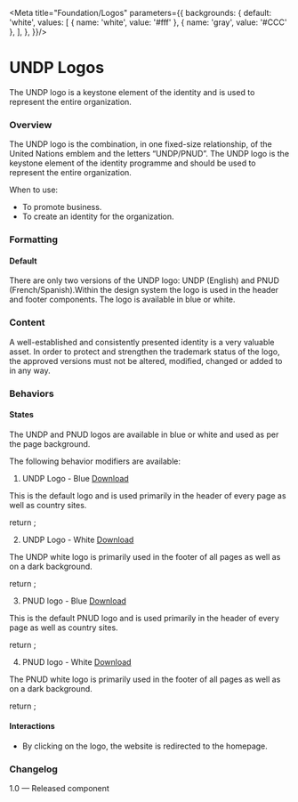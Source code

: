 

<Meta title="Foundation/Logos"  parameters={{
  backgrounds: {
    default: 'white',
    values: [
      { name: 'white', value: '#fff' },
      { name: 'gray', value: '#CCC' },
    ],
  },
}}/>


# UNDP Logos
The UNDP logo is a keystone element of the identity and is used to represent the entire organization.

### Overview
The UNDP logo is the combination, in one fixed-size relationship, of the United Nations emblem and the letters “UNDP/PNUD”. The UNDP logo is the keystone element of the identity programme and should be used to represent the entire organization.

When to use:
- To promote business. 
- To create an identity for the organization.

### Formatting

#### Default
There are only two versions of the UNDP logo: UNDP (English) and PNUD (French/Spanish).Within the design system the logo is used in the header and footer components. The logo is available in blue or white.

### Content
A well-established and consistently presented identity is a very valuable asset. In order to protect and strengthen the trademark status of the logo, the approved versions must not be altered, modified, changed or added to in any way.

### Behaviors

#### States
The UNDP and PNUD logos are available in blue or white and used as per the page background.

The following behavior modifiers are available:

1. UNDP Logo - Blue [Download](https://github.com/undp/design-system/blob/develop/stories/assets/images/undp-logo-blue.svg)

This is the default logo and is used primarily in the header of every page as well as country sites.

<Canvas>
  <Story name="UNDP Logo - Blue" parameters={{ backgrounds: { default: 'white'}}}>
    return <Logo src={logo} alt={'UNDP Logo'}></Logo>;
  </Story>
</Canvas>

2. UNDP Logo - White [Download](https://github.com/undp/design-system/blob/develop/stories/assets/images/undp-logo-white.svg)

The UNDP white logo is primarily used in the footer of all pages as well as on a dark background.

<Canvas>
  <Story name="UNDP Logo - White" parameters={{ 
    backgrounds: { default: 'gray'},
    docs: {
      inlineStories: false,
      iframeHeight: '100%'
    }
  }}>
    return <Logo src={logowhite} alt={'UNDP Logo'}></Logo>;
  </Story>
</Canvas>

3. PNUD logo - Blue [Download](https://github.com/undp/design-system/blob/develop/stories/assets/images/pnud-logo-blue.svg)

This is the default PNUD logo and is used primarily in the header of every page as well as country sites. 

<Canvas>
  <Story name="PNUD logo - Blue" parameters={{ backgrounds: { default: 'white'}, disable: true}}>
    return <Logo src={pnud} alt={'UNDP Logo'}></Logo>;
  </Story>
</Canvas>

4. PNUD logo - White [Download](https://github.com/undp/design-system/blob/develop/stories/assets/images/pnud-logo-white.svg)

The PNUD white logo is primarily used in the footer of all pages as well as on a dark background. 

<Canvas>
  <Story name="PNUD logo - White" parameters={{ 
    backgrounds: { default: 'gray'},
    docs: {
      inlineStories: false,
      iframeHeight: '100%'
    }
  }}>
    return <Logo src={pnudwhite} alt={'UNDP Logo'}></Logo>;  
  </Story>
</Canvas>

#### Interactions
- By clicking on the logo, the website is redirected to the homepage.

### Changelog
1.0 — Released component
